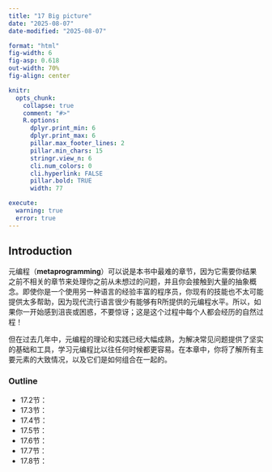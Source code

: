 ```yaml
---
title: "17 Big picture"
date: "2025-08-07"
date-modified: "2025-08-07"

format: "html"
fig-width: 6
fig-asp: 0.618
out-width: 70%
fig-align: center

knitr:
  opts_chunk:
    collapse: true
    comment: "#>"
    R.options:
      dplyr.print_min: 6
      dplyr.print_max: 6
      pillar.max_footer_lines: 2
      pillar.min_chars: 15
      stringr.view_n: 6
      cli.num_colors: 0
      cli.hyperlink: FALSE
      pillar.bold: TRUE
      width: 77

execute:
  warning: true
  error: true
---
```


## Introduction

元编程（**metaprogramming**）可以说是本书中最难的章节，因为它需要你结果之前不相关的章节来处理你之前从未想过的问题，并且你会接触到大量的抽象概念。即使你是一个使用另一种语言的经验丰富的程序员，你现有的技能也不太可能提供太多帮助，因为现代流行语言很少有能够有R所提供的元编程水平。所以，如果你一开始感到沮丧或困惑，不要惊讶；这是这个过程中每个人都会经历的自然过程！

但在过去几年中，元编程的理论和实践已经大幅成熟，为解决常见问题提供了坚实的基础和工具，学习元编程比以往任何时候都更容易。在本章中，你将了解所有主要元素的大致情况，以及它们是如何组合在一起的。

### Outline

-   17.2节：
-   17.3节：
-   17.4节：
-   17.5节：
-   17.6节：
-   17.7节：
-   17.8节：